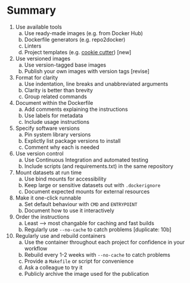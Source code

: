 Summary
=======

1. Use available tools
    a. Use ready-made images (e.g. from Docker Hub)
    b. Dockerfile generators (e.g. repo2docker)
    c. Linters
    d. Project templates (e.g. [cookie cutter](https://github.com/cookiecutter/cookiecutter)) [new]
2. Use versioned images
    a. Use version-tagged base images
    b. Publish your own images with version tags [revise]
3. Format for clarity
    a. Use indentation, line breaks and unabbreviated arguments
    b. Clarity is better than brevity
    c. Group related commands
4. Document within the Dockerfile
    a. Add comments explaining the instructions
    b. Use labels for metadata
    c. Include usage instructions
5. Specify software versions
    a. Pin system library versions
    b. Explictly list package versions to install
    c. Comment why each is needed
6. Use version control
    a. Use Continuous Integration and automated testing
    b. Include scripts (and requirements.txt) in the same repository
7. Mount datasets at run time
    a. Use bind mounts for accessibility
    b. Keep large or sensitive datasets out with `.dockerignore`
    c. Document expected mounts for external resources
8. Make it one-click runnable
    a. Set default behaviour with `CMD` and `ENTRYPOINT`
    b. Document how to use it interactively
9. Order the instructions
    a. Least --> most changable for caching and fast builds
    b. Regularly use `--no-cache` to catch problems [duplicate: 10b]
10. Regularly use and rebuild containers
    a. Use the container throughout each project for confidence in your workflow
    b. Rebuild every 1-2 weeks with `--no-cache` to catch problems
    c. Provide a `Makefile` or script for convenience
    d. Ask a colleague to try it
    e. Publicly archive the image used for the publication
